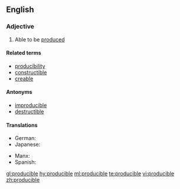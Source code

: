 ==English==

===Adjective===
{{en-adj}}

# Able to be [[produce]]d

====Related terms====
* [[producibility]]
* [[constructible]]
* [[creable]]

====Antonyms====
* [[improducible]]
* [[destructible]]

====Translations====
{{trans-top|able to be produced}}
* German: {{t|de|herstellbar}}
* Japanese: {{t|ja|作る|alt=作れる|tr=tsukureru}}
{{trans-mid}}
* Manx: {{t|gv|yn-yannoo}}
* Spanish: {{t|es|producible}}
{{trans-bottom}}

[[gl:producible]]
[[hy:producible]]
[[ml:producible]]
[[te:producible]]
[[vi:producible]]
[[zh:producible]]